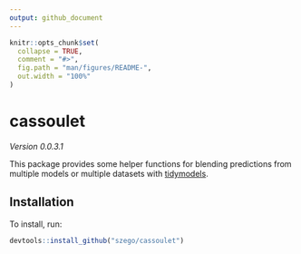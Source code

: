 ```yaml
---
output: github_document
---
```


<!-- README.md is generated from README.Rmd. Please edit that file -->

```r
knitr::opts_chunk$set(
  collapse = TRUE,
  comment = "#>",
  fig.path = "man/figures/README-",
  out.width = "100%"
)
```

# cassoulet

<!-- badges: start -->
<!-- badges: end -->

*Version 0.0.3.1*

This package provides some helper functions for blending predictions from multiple models or multiple datasets with [tidymodels](https://www.tidymodels.org/).

## Installation

To install, run:

``` r
devtools::install_github("szego/cassoulet")
```
